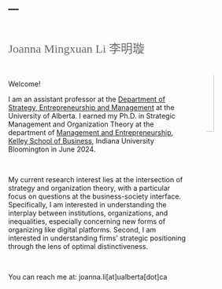 ---
---
<link href="site_libs/fontawesome-free-6.0.0-beta3-web/css/all.css" rel="stylesheet">

&nbsp;

<img src="images/Kelley.JPG" style="width:22%; border:0px solid; margin-left: 30px; margin-right: 20px；margin-top: 50px; object-fit: cover; border-radius: 80%;" align="right"  alt="Avatar">


<span style="color:Dimgrey; font-size: 18pt; font-family:'Verdana'" >Joanna Mingxuan Li </span>    <span style="color:Dimgrey; font-size: 18pt; font-family:'Verdana'" >李明璇</span>

&nbsp;

<p style="color:#778899; font-size: 13pt; font-family:'Arial'" >
Welcome!

I am an assistant professor at the [Department of Strategy, Entrepreneurship and Management](https://www.ualberta.ca/strategy-entrepreneurship-management/index.html) at the University of Alberta. I earned my Ph.D. in Strategic Management and Organization Theory at the department of [Management and Entrepreneurship](https://kelley.iu.edu/faculty-research/departments/management-entrepreneurship/index.html), [Kelley School of Business](https://kelley.iu.edu/), Indiana University Bloomington in June 2024.

&nbsp;

My current research interest lies at the intersection of strategy and organization theory, with a particular focus on questions at the business-society interface. Specifically, I am interested in understanding the interplay between institutions, organizations, and inequalities, especially concerning new forms of organizing like digital platforms. Second, I am interested in understanding firms’ strategic positioning through the lens of optimal distinctiveness. 

&nbsp;

You can reach me at: joanna.li[at]ualberta[dot]ca

